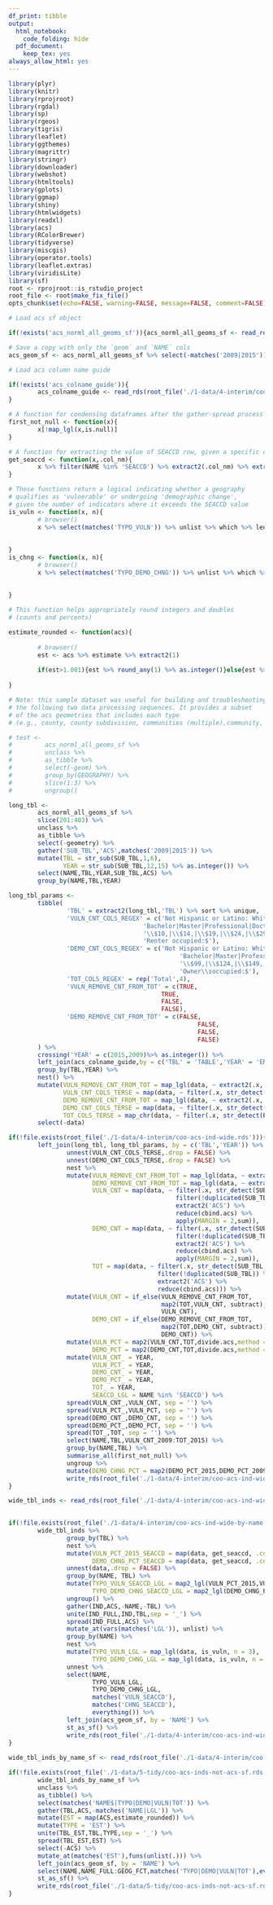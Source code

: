 ```yaml
---
df_print: tibble
output:
  html_notebook:
    code_folding: hide
  pdf_document:
    keep_tex: yes
always_allow_html: yes
---
```


```r
library(plyr)
library(knitr)
library(rprojroot)
library(rgdal)
library(sp)
library(rgeos)
library(tigris)
library(leaflet)
library(ggthemes)
library(magrittr)
library(stringr)
library(downloader)
library(webshot)
library(htmltools)
library(gplots)
library(ggmap)
library(shiny)
library(htmlwidgets)
library(readxl)
library(acs)
library(RColorBrewer)
library(tidyverse)
library(miscgis)
library(operator.tools)
library(leaflet.extras)
library(viridisLite)
library(sf)
root <- rprojroot::is_rstudio_project
root_file <- root$make_fix_file()
opts_chunk$set(echo=FALSE, warning=FALSE, message=FALSE, comment=FALSE)
```

```r
# Load acs sf object

if(!exists('acs_norml_all_geoms_sf')){acs_norml_all_geoms_sf <- read_rds(root_file('./1-data/4-interim/acs_norml_all_geoms_sf.rds'))}

# Save a copy with only the `geom` and `NAME` cols
acs_geom_sf <- acs_norml_all_geoms_sf %>% select(-matches('2009|2015'))

# Load acs column name guide

if(!exists('acs_colname_guide')){
        acs_colname_guide <- read_rds(root_file('./1-data/4-interim/coo-acs-colnames.rds'))
}

```

```r

# A function for condensing dataframes after the gather-spread process
first_not_null <- function(x){
        x[!map_lgl(x,is.null)]
}

# A function for extracting the value of SEACCD row, given a specific column name
get_seaccd <- function(x,.col_nm){
        x %>% filter(NAME %in% 'SEACCD') %>% extract2(.col_nm) %>% extract2(1)
}

# These functions return a logical indicating whether a geography
# qualifies as 'vulnerable' or undergoing 'demographic change',
# given the number of indicators where it exceeds the SEACCD value
is_vuln <- function(x, n){
        # browser()
        x %>% select(matches('TYPO_VULN')) %>% unlist %>% which %>% length >= n
        
        
}
is_chng <- function(x, n){
        # browser()
        x %>% select(matches('TYPO_DEMO_CHNG')) %>% unlist %>% which %>% length >= n
        
        
}

# This function helps appropriately round integers and doubles
# (counts and percents)

estimate_rounded <- function(acs){
        
        # browser()
        est <- acs %>% estimate %>% extract2(1)
        
        if(est>1.001){est %>% round_any(1) %>% as.integer()}else{est %>% as.double %>% round_any(.00001)}
        
}
```

```r
# Note: this sample dataset was useful for building and troubleshooting
# the following two data processing sequences. It provides a subset
# of the acs geometries that includes each type 
# (e.g., county, county subdivision, communities (multiple),community, and census tract )

# test <- 
#         acs_norml_all_geoms_sf %>% 
#         unclass %>% 
#         as_tibble %>% 
#         select(-geom) %>% 
#         group_by(GEOGRAPHY) %>% 
#         slice(1:3) %>% 
#         ungroup()
```

```r

long_tbl <- 
        acs_norml_all_geoms_sf %>% 
        slice(201:403) %>% 
        unclass %>% 
        as_tibble %>% 
        select(-geometry) %>% 
        gather('SUB_TBL','ACS',matches('2009|2015')) %>% 
        mutate(TBL = str_sub(SUB_TBL,1,6),
               YEAR = str_sub(SUB_TBL,12,15) %>% as.integer()) %>% 
        select(NAME,TBL,YEAR,SUB_TBL,ACS) %>% 
        group_by(NAME,TBL,YEAR)

long_tbl_params <- 
        tibble(   
                'TBL' = extract2(long_tbl,'TBL') %>% sort %>% unique,
                'VULN_CNT_COLS_REGEX' = c('Not Hispanic or Latino: White alone',
                                     'Bachelor|Master|Professional|Doctorate',
                                     '\\$10,|\\$14,|\\$19,|\\$24,|\\$29,|\\$34,|\\$39,|\\$44,|\\$49,|\\$59,|\\$74,',
                                     'Renter occupied:$'),
                'DEMO_CNT_COLS_REGEX' = c('Not Hispanic or Latino: White alone',
                                               'Bachelor|Master|Professional|Doctorate',
                                               '\\$99,|\\$124,|\\$149,|\\$199,|\\$200,',
                                               'Owner\\soccupied:$'),
                'TOT_COLS_REGEX' = rep('Total',4),
                'VULN_REMOVE_CNT_FROM_TOT' = c(TRUE,
                                          TRUE,
                                          FALSE,
                                          FALSE),
                'DEMO_REMOVE_CNT_FROM_TOT' = c(FALSE,
                                                    FALSE,
                                                    FALSE,
                                                    FALSE)
        ) %>%
        crossing('YEAR' = c(2015,2009)%>% as.integer()) %>% 
        left_join(acs_colname_guide,by = c('TBL' = 'TABLE','YEAR' = 'ENDYEAR')) %>% 
        group_by(TBL,YEAR) %>% 
        nest() %>% 
        mutate(VULN_REMOVE_CNT_FROM_TOT = map_lgl(data, ~ extract2(.x, 'VULN_REMOVE_CNT_FROM_TOT') %>% extract2(1)),
               VULN_CNT_COLS_TERSE = map(data, ~ filter(.x, str_detect(PRETTY,VULN_CNT_COLS_REGEX)) %>% extract2('TERSE')),
               DEMO_REMOVE_CNT_FROM_TOT = map_lgl(data, ~ extract2(.x, 'DEMO_REMOVE_CNT_FROM_TOT') %>% extract2(1)),
               DEMO_CNT_COLS_TERSE = map(data, ~ filter(.x, str_detect(PRETTY,DEMO_CNT_COLS_REGEX)) %>% extract2('TERSE')),
               TOT_COLS_TERSE = map_chr(data, ~ filter(.x, str_detect(PRETTY,TOT_COLS_REGEX)) %>% extract2('TERSE'))) %>% 
        select(-data)
```

```r

if(!file.exists(root_file('./1-data/4-interim/coo-acs-ind-wide.rds'))){
        left_join(long_tbl, long_tbl_params, by = c('TBL','YEAR')) %>% 
                unnest(VULN_CNT_COLS_TERSE,.drop = FALSE) %>% 
                unnest(DEMO_CNT_COLS_TERSE,.drop = FALSE) %>% 
                nest %>% 
                mutate(VULN_REMOVE_CNT_FROM_TOT = map_lgl(data, ~ extract2(.x, 'VULN_REMOVE_CNT_FROM_TOT') %>% extract2(1)),
                       DEMO_REMOVE_CNT_FROM_TOT = map_lgl(data, ~ extract2(.x, 'DEMO_REMOVE_CNT_FROM_TOT') %>% extract2(1)),
                       VULN_CNT = map(data, ~ filter(.x, str_detect(SUB_TBL,VULN_CNT_COLS_TERSE)) %>% 
                                              filter(!duplicated(SUB_TBL)) %>% 
                                              extract2('ACS') %>% 
                                              reduce(cbind.acs) %>% 
                                              apply(MARGIN = 2,sum)),
                       DEMO_CNT = map(data, ~ filter(.x, str_detect(SUB_TBL,DEMO_CNT_COLS_TERSE)) %>% 
                                              filter(!duplicated(SUB_TBL)) %>% 
                                              extract2('ACS') %>% 
                                              reduce(cbind.acs) %>% 
                                              apply(MARGIN = 2,sum)),
                       TOT = map(data, ~ filter(.x, str_detect(SUB_TBL,TOT_COLS_TERSE)) %>% 
                                         filter(!duplicated(SUB_TBL)) %>% 
                                         extract2('ACS') %>% 
                                         reduce(cbind.acs))) %>% 
                mutate(VULN_CNT = if_else(VULN_REMOVE_CNT_FROM_TOT,
                                          map2(TOT,VULN_CNT, subtract),
                                          VULN_CNT),
                       DEMO_CNT = if_else(DEMO_REMOVE_CNT_FROM_TOT,
                                          map2(TOT,DEMO_CNT, subtract),
                                          DEMO_CNT)) %>% 
                mutate(VULN_PCT = map2(VULN_CNT,TOT,divide.acs,method = 'proportion',verbose = FALSE),
                       DEMO_PCT = map2(DEMO_CNT,TOT,divide.acs,method = 'proportion',verbose = FALSE)) %>% 
                mutate(VULN_CNT_ = YEAR,
                       VULN_PCT_ = YEAR,
                       DEMO_CNT_ = YEAR,
                       DEMO_PCT_ = YEAR,
                       TOT_ = YEAR,
                       SEACCD_LGL = NAME %in% 'SEACCD') %>% 
                spread(VULN_CNT_,VULN_CNT, sep = '') %>% 
                spread(VULN_PCT_,VULN_PCT, sep = '') %>% 
                spread(DEMO_CNT_,DEMO_CNT, sep = '') %>% 
                spread(DEMO_PCT_,DEMO_PCT, sep = '') %>% 
                spread(TOT_,TOT, sep = '') %>% 
                select(NAME,TBL,VULN_CNT_2009:TOT_2015) %>% 
                group_by(NAME,TBL) %>% 
                summarise_all(first_not_null) %>% 
                ungroup %>% 
                mutate(DEMO_CHNG_PCT = map2(DEMO_PCT_2015,DEMO_PCT_2009,subtract)) %>% 
                write_rds(root_file('./1-data/4-interim/coo-acs-ind-wide.rds'))
}

wide_tbl_inds <- read_rds(root_file('./1-data/4-interim/coo-acs-ind-wide.rds'))
        

```

```r

if(!file.exists(root_file('./1-data/4-interim/coo-acs-ind-wide-by-name.rds'))){
        wide_tbl_inds %>% 
                group_by(TBL) %>% 
                nest %>% 
                mutate(VULN_PCT_2015_SEACCD = map(data, get_seaccd, .col_nm = 'VULN_PCT_2015'),
                       DEMO_CHNG_PCT_SEACCD = map(data, get_seaccd, .col_nm = 'DEMO_CHNG_PCT')) %>%
                unnest(data,.drop = FALSE) %>% 
                group_by(NAME, TBL) %>% 
                mutate(TYPO_VULN_SEACCD_LGL = map2_lgl(VULN_PCT_2015,VULN_PCT_2015_SEACCD, ~ estimate(.x) > estimate(.y)),
                       TYPO_DEMO_CHNG_SEACCD_LGL = map2_lgl(DEMO_CHNG_PCT,DEMO_CHNG_PCT_SEACCD, ~ estimate(.x) > estimate(.y))) %>%
                ungroup() %>% 
                gather(IND,ACS,-NAME,-TBL) %>% 
                unite(IND_FULL,IND,TBL,sep = '_') %>% 
                spread(IND_FULL,ACS) %>% 
                mutate_at(vars(matches('LGL')), unlist) %>% 
                group_by(NAME) %>% 
                nest %>% 
                mutate(TYPO_VULN_LGL = map_lgl(data, is_vuln, n = 3),
                       TYPO_DEMO_CHNG_LGL = map_lgl(data, is_vuln, n = 2)) %>% 
                unnest %>% 
                select(NAME,
                       TYPO_VULN_LGL,
                       TYPO_DEMO_CHNG_LGL,
                       matches('VULN_SEACCD'),
                       matches('CHNG_SEACCD'),
                       everything()) %>% 
                left_join(acs_geom_sf, by = 'NAME') %>% 
                st_as_sf() %>% 
                write_rds(root_file('./1-data/4-interim/coo-acs-ind-wide-by-name-sf.rds'))
}
       
wide_tbl_inds_by_name_sf <- read_rds(root_file('./1-data/4-interim/coo-acs-ind-wide-by-name-sf.rds'))
```

```r

if(!file.exists(root_file('./1-data/5-tidy/coo-acs-inds-not-acs-sf.rds'))){
        wide_tbl_inds_by_name_sf %>%
        unclass %>%
        as_tibble() %>%
        select(matches('NAME$|TYPO|DEMO|VULN|TOT')) %>% 
        gather(TBL,ACS,-matches('NAME|LGL')) %>%
        mutate(EST = map(ACS,estimate_rounded)) %>%
        mutate(TYPE = 'EST') %>%
        unite(TBL_EST,TBL,TYPE,sep = '_') %>%
        spread(TBL_EST,EST) %>%
        select(-ACS) %>%
        mutate_at(matches('EST'),funs(unlist(.))) %>%
        left_join(acs_geom_sf, by = 'NAME') %>% 
        select(NAME,NAME_FULL:GEOG_FCT,matches('TYPO|DEMO|VULN|TOT'),everything()) %>% 
        st_as_sf() %>% 
        write_rds(root_file('./1-data/5-tidy/coo-acs-inds-not-acs-sf.rds'))
}

```








